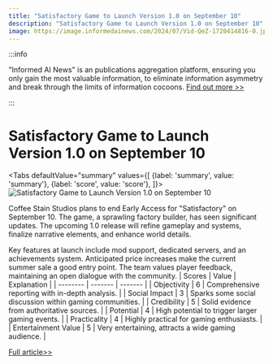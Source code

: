 ```yaml
---
title: "Satisfactory Game to Launch Version 1.0 on September 10"
description: "Satisfactory Game to Launch Version 1.0 on September 10"
image: https://image.informedainews.com/2024/07/Vid-QeZ-1720414816-0.jpg
---
```



:::info

"Informed AI News" is an publications aggregation platform, ensuring you only gain the most valuable information, to eliminate information asymmetry and break through the limits of information cocoons.  [Find out more >>](/)

:::

# Satisfactory Game to Launch Version 1.0 on September 10


<Tabs
	defaultValue="summary"
	values={[
	{label: 'summary', value: 'summary'},
	{label: 'score', value: 'score'},
]}>
<TabItem value="summary">
<img
  src="https://image.informedainews.com/2024/07/Vid-QeZ-1720414816-0.jpg"
  alt="Satisfactory Game to Launch Version 1.0 on September 10"
/>



Coffee Stain Studios plans to end Early Access for "Satisfactory" on September 10. The game, a sprawling factory builder, has seen significant updates. The upcoming 1.0 release will refine gameplay and systems, finalize narrative elements, and enhance world details.

Key features at launch include mod support, dedicated servers, and an achievements system. Anticipated price increases make the current summer sale a good entry point. The team values player feedback, maintaining an open dialogue with the community.
</TabItem>
<TabItem value="score">
	| Scores     | Value   | Explanation |
	| -------- | ------- | ------- |
	| Objectivity  | 6    | Comprehensive reporting with in-depth analysis.    |
	| Social Impact | 3     | Sparks some social discussion within gaming communities.    |
	| Credibility    | 5    | Solid evidence from authoritative sources.    |
	| Potential    | 4    | High potential to trigger larger gaming events.    |
	| Practicality    | 4    | Highly practical for gaming enthusiasts.    |
	| Entertainment Value    | 5    | Very entertaining, attracts a wide gaming audience.    |
</TabItem>
</Tabs>

[Full article>>](https://www.gcores.com/articles/184628)
